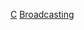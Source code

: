 {{Container}}
{{Commons category|Broadcasting by country}}

[[Category:广播|C]]
[[Category:按國家分類的各類媒體|Broadcasting]]